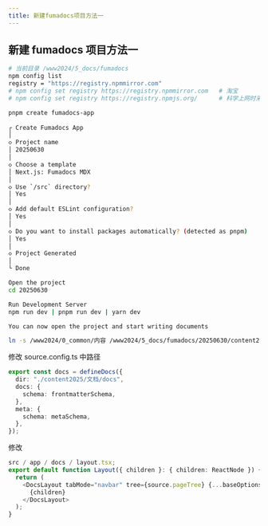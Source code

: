 ```yaml
---
title: 新建fumadocs项目方法一
---
```


## 新建 fumadocs 项目方法一

```bash
# 当前目录 /www2024/5_docs/fumadocs
npm config list
registry = "https://registry.npmmirror.com"
# npm config set registry https://registry.npmmirror.com   # 淘宝
# npm config set registry https://registry.npmjs.org/      # 科学上网时采用官方

pnpm create fumadocs-app
 
┌ Create Fumadocs App
│
◇ Project name
│ 20250630
│
◇ Choose a template
│ Next.js: Fumadocs MDX
│
◇ Use `/src` directory?
│ Yes
│
◇ Add default ESLint configuration?
│ Yes
│
◇ Do you want to install packages automatically? (detected as pnpm)
│ Yes
│
◇ Project Generated
│
└ Done

Open the project
cd 20250630

Run Development Server
npm run dev | pnpm run dev | yarn dev

You can now open the project and start writing documents
```

```bash
ln -s /www2024/0_common/内容 /www2024/5_docs/fumadocs/20250630/content2025
```

修改 source.config.ts 中路径

```ts
export const docs = defineDocs({
  dir: "./content2025/文档/docs",
  docs: {
    schema: frontmatterSchema,
  },
  meta: {
    schema: metaSchema,
  },
});
```

修改

```ts
src / app / docs / layout.tsx;
export default function Layout({ children }: { children: ReactNode }) {
  return (
    <DocsLayout tabMode="navbar" tree={source.pageTree} {...baseOptions}>
      {children}
    </DocsLayout>
  );
}
```

